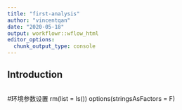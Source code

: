 ```yaml
---
title: "first-analysis"
author: "vincentqan"
date: "2020-05-18"
output: workflowr::wflow_html
editor_options:
  chunk_output_type: console
---
```


## Introduction

```r

```
#环境参数设置
      rm(list = ls())
      options(stringsAsFactors = F)
